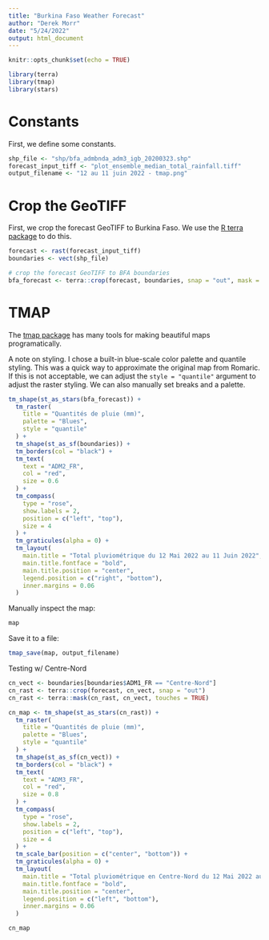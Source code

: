```yaml
---
title: "Burkina Faso Weather Forecast"
author: "Derek Morr"
date: "5/24/2022"
output: html_document
---
```


```r
knitr::opts_chunk$set(echo = TRUE)
```

```r
library(terra)
library(tmap)
library(stars)
```

# Constants

First, we define some constants.

```r
shp_file <- "shp/bfa_admbnda_adm3_igb_20200323.shp"
forecast_input_tiff <- "plot_ensemble_median_total_rainfall.tiff"
output_filename <- "12 au 11 juin 2022 - tmap.png"
```


# Crop the GeoTIFF

First, we crop the forecast GeoTIFF to Burkina Faso. We use the 
[R terra package](https://rspatial.github.io/terra/) to do this.

```r
forecast <- rast(forecast_input_tiff)
boundaries <- vect(shp_file)

# crop the forecast GeoTIFF to BFA boundaries
bfa_forecast <- terra::crop(forecast, boundaries, snap = "out", mask = TRUE)
```

# TMAP

The [tmap package](https://r-tmap.github.io/tmap/) has many tools for making 
beautiful maps programatically.

A note on styling. I chose a built-in blue-scale color palette and quantile
styling. This was a quick way to approximate the original map from Romaric.
If this is not acceptable, we can adjust the `style = "quantile"` argument 
to adjust the raster styling. We can also manually set breaks and a palette.

```r
tm_shape(st_as_stars(bfa_forecast)) + 
  tm_raster(
    title = "Quantités de pluie (mm)",
    palette = "Blues",
    style = "quantile"
  ) +
  tm_shape(st_as_sf(boundaries)) +
  tm_borders(col = "black") +
  tm_text(
    text = "ADM2_FR",
    col = "red",
    size = 0.6
  ) +
  tm_compass(
    type = "rose",
    show.labels = 2,
    position = c("left", "top"),
    size = 4
  ) +
  tm_graticules(alpha = 0) +
  tm_layout(
    main.title = "Total pluviométrique du 12 Mai 2022 au 11 Juin 2022",
    main.title.fontface = "bold",
    main.title.position = "center",
    legend.position = c("right", "bottom"),
    inner.margins = 0.06
  )
```

Manually inspect the map:

```r
map
```

Save it to a file:

```r
tmap_save(map, output_filename)
```

Testing w/ Centre-Nord

```r
cn_vect <- boundaries[boundaries$ADM1_FR == "Centre-Nord"]
cn_rast <- terra::crop(forecast, cn_vect, snap = "out")
cn_rast <- terra::mask(cn_rast, cn_vect, touches = TRUE)

cn_map <- tm_shape(st_as_stars(cn_rast)) + 
  tm_raster(
    title = "Quantités de pluie (mm)",
    palette = "Blues",
    style = "quantile"
  ) +
  tm_shape(st_as_sf(cn_vect)) +
  tm_borders(col = "black") +
  tm_text(
    text = "ADM3_FR",
    col = "red",
    size = 0.8
  ) +
  tm_compass(
    type = "rose",
    show.labels = 2,
    position = c("left", "top"),
    size = 4
  ) +
  tm_scale_bar(position = c("center", "bottom")) +
  tm_graticules(alpha = 0) +
  tm_layout(
    main.title = "Total pluviométrique en Centre-Nord du 12 Mai 2022 au 11 Juin 2022",
    main.title.fontface = "bold",
    main.title.position = "center",
    legend.position = c("left", "bottom"),
    inner.margins = 0.06
  )

cn_map
```

